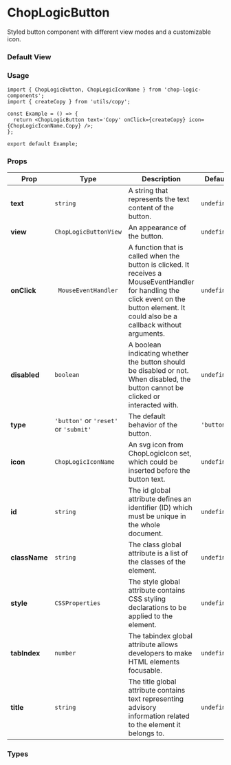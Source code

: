 
<Meta of={ButtonStories} title='Button' />

# ChopLogicButton

Styled button component with different view modes and a customizable icon.

### Default View

<Canvas of={ButtonStories.DefaultButton} />

### Usage

```tsx
import { ChopLogicButton, ChopLogicIconName } from 'chop-logic-components';
import { createCopy } from 'utils/copy';

const Example = () => {
  return <ChopLogicButton text='Copy' onClick={createCopy} icon={ChopLogicIconName.Copy} />;
};

export default Example;
```

### Props

| Prop          | Type                                  | Description                                                                                                                                                                              | Default     | Required |
|---------------|---------------------------------------|------------------------------------------------------------------------------------------------------------------------------------------------------------------------------------------|-------------|----------|
| **text**      | `string`                              | A string that represents the text content of the button.                                                                                                                                 | `undefined` | No       |
| **view**      | `ChopLogicButtonView`                 | An appearance of the button.                                                                                                                                                             | `undefined` | No       |
| **onClick**   | ` MouseEventHandler`                  | A function that is called when the button is clicked. It receives a MouseEventHandler for handling the click event on the button element. It could also be a callback without arguments. | `undefined` | No       |
| **disabled**  | `boolean`                             | A boolean indicating whether the button should be disabled or not. When disabled, the button cannot be clicked or interacted with.                                                       | `undefined` | No       |
| **type**      | `'button'` or `'reset'` or `'submit'` | The default behavior of the button.                                                                                                                                                      | `'button'`  | No       |
| **icon**      | `ChopLogicIconName`                   | An svg icon from ChopLogicIcon set, which could be inserted before the button text.                                                                                                      | `undefined` | No       |
| **id**        | `string`                              | The id global attribute defines an identifier (ID) which must be unique in the whole document.                                                                                           | `undefined` | No       |
| **className** | `string`                              | The class global attribute is a list of the classes of the element.                                                                                                                      | `undefined` | No       |
| **style**     | `CSSProperties`                       | The style global attribute contains CSS styling declarations to be applied to the element.                                                                                               | `undefined` | No       |
| **tabIndex**  | `number`                              | The tabindex global attribute allows developers to make HTML elements focusable.                                                                                                         | `undefined` | No       |
| **title**     | `string`                              | The title global attribute contains text representing advisory information related to the element it belongs to.                                                                         | `undefined` | No       |

### Types

```ts
export type ChopLogicButtonProps = Partial<CommonInputProps> & {
  onClick?: React.MouseEventHandler<HTMLButtonElement>;
  view?: ChopLogicButtonView;
  icon?: ChopLogicIconName;
  text?: string;
  extended?: boolean;
  type?: 'button' | 'reset' | 'submit';
};

export type ChopLogicButtonView = '3D' | 'flat' | 'icon';

export type CommonInputProps = CommonComponentProps & {
  label: string;
  name: string;
  disabled?: boolean;
  required?: boolean;
};

export type CommonComponentProps = {
  id?: string;
  className?: string;
  style?: React.CSSProperties;
  tabIndex?: number;
  title?: string;
  theme?: 'dark' | 'light';
};
```
